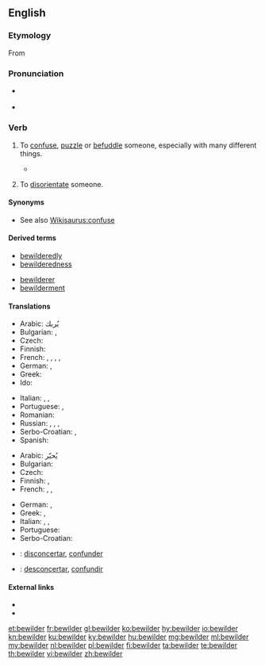 ==English==

===Etymology===
From {{prefix|be|wilder|lang=en}}

===Pronunciation===
* {{a|UK}} {{IPA|/bɪˈwɪldə(ɹ)/|lang=en}}
* {{a|US}} {{IPA|/bɪˈwɪldəɹ/|lang=en}}

===Verb===
{{en-verb}}

# {{label|en|transitive}} To [[confuse]], [[puzzle]] or [[befuddle]] someone, especially with many different things.
#: {{ux|en|All the different possible options may '''bewilder''' us.}}
#*{{quote-book|year=1914|author={{w|Louis Joseph Vance}}
|section=chapter 2|title=[http://www.gutenberg.org/ebooks/29671 Nobody]
|passage=She wakened in sharp panic, '''bewildered''' by the grotesquerie of some half-remembered dream in contrast with the harshness of inclement fact, drowsily realising that since she had fallen asleep it had come on to rain smartly out of a shrouded sky.}}
# {{label|en|transitive}} To [[disorientate]] someone.
#: {{ux|en|Don't push me into that maze and '''bewilder''' me.}}

====Synonyms====
* See also [[Wikisaurus:confuse]]

====Derived terms====
{{rel-top|Terms derived from ''bewilder''}}
* [[bewilderedly]]
* [[bewilderedness]]
{{rel-mid}}
* [[bewilderer]]
* [[bewilderment]]
{{rel-bottom}}

====Translations====
{{trans-top|confuse}}
* Arabic: يُربك
* Bulgarian: {{t+|bg|смущавам}}, {{t+|bg|озадачавам}}
* Czech: {{t|cs|zmást}}
* Finnish: {{t+|fi|hämmentää}}
* French: {{t+|fr|déconcerter}}, {{t+|fr|dérouter}}, {{t+|fr|abasourdir}}, {{t+|fr|confondre}}, {{t+|fr|désorienter}}
* German: {{t+|de|verwirren}}, {{t|de|durcheinanderbringen}}
* Greek: {{t+|el|μπερδεύω|sc=Grek}}
* Ido: {{t+|io|konfuzeskar}}
{{trans-mid}}
* Italian: {{t+|it|confondere}}, {{t+|it|sconcertare}}, {{t|it|disorientare}}
* Portuguese: {{t+|pt|confundir}}, {{t|pt|desconcertar}}
* Romanian: {{t|ro|a dezorienta}}
* Russian: {{t+|ru|смущать}}, {{t+|ru|ставить в тупик}}, {{t+|ru|сбивать с толку}}, {{t|ru|приводить в замешательство}}
* Serbo-Croatian: {{t|sh|zbúniti}}, {{t|sh|smȅsti}}
* Spanish: {{t|es|desconcertar}}
{{trans-bottom}}

{{trans-top|disorientate}}
* Arabic: يُحيّر
* Bulgarian: {{t+|bg|обърквам}}
* Czech: {{t|cs|dezorientovat}}
* Finnish: {{t|fi|eksyttää}}, {{t|fi|harhauttaa}}
* French: {{t+|fr|déconcerter}}, {{t+|fr|dérouter}}, {{t+|fr|abasourdir}}
{{trans-mid}}
* German: {{t+|de|verwirren}}, {{t|de|durcheinanderbringen}}
* Greek: {{t+|el|σαστίζω|sc=Grek}}, {{t+|el|ζαλίζω|sc=Grek}}
* Italian: {{t|it|disorientare}}, {{t+|it|confondere}}, {{t+|it|sconcertare}}
* Portuguese: {{t|pt|desorientar}}
* Serbo-Croatian: {{t|sh|dezorijentírati}}
{{trans-bottom}}

{{checktrans-top}}
* {{ttbc|ia}}: [[disconcertar]], [[confunder]]
* {{ttbc|es}}: [[desconcertar]], [[confundir]]
{{trans-bottom}}

====External links====
* {{R:Webster 1913}}
* {{R:Century 1911}}

[[et:bewilder]]
[[fr:bewilder]]
[[gl:bewilder]]
[[ko:bewilder]]
[[hy:bewilder]]
[[io:bewilder]]
[[kn:bewilder]]
[[ku:bewilder]]
[[ky:bewilder]]
[[hu:bewilder]]
[[mg:bewilder]]
[[ml:bewilder]]
[[my:bewilder]]
[[nl:bewilder]]
[[pl:bewilder]]
[[fi:bewilder]]
[[ta:bewilder]]
[[te:bewilder]]
[[th:bewilder]]
[[vi:bewilder]]
[[zh:bewilder]]